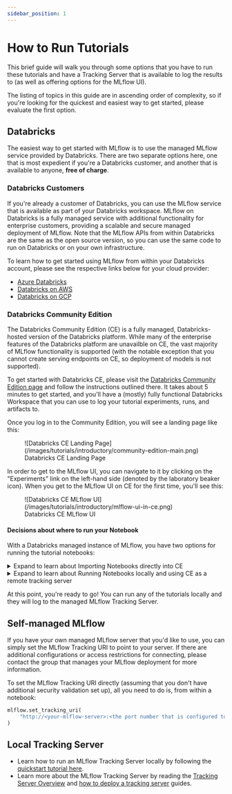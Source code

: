 ```yaml
---
sidebar_position: 1
---
```


# How to Run Tutorials

This brief guide will walk you through some options that you have to run these tutorials and have
a Tracking Server that is available to log the results to (as well as offering options for the MLflow UI).

The listing of topics in this guide are in ascending order of complexity, so if you're looking for
the quickest and easiest way to get started, please evaluate the first option.

## Databricks

The easiest way to get started with MLflow is to use the managed MLflow service provided by Databricks.
There are two separate options here, one that is most expedient if you're a Databricks customer,
and another that is available to anyone, **free of charge**.

### Databricks Customers

If you're already a customer of Databricks, you can use the MLflow service that is available as part of your Databricks workspace.
MLflow on Databricks is a fully managed service with additional functionality for enterprise customers, providing a scalable and
secure managed deployment of MLflow. Note that the MLflow APIs from within Databricks are the same as the open source version,
so you can use the same code to run on Databricks or on your own infrastructure.

To learn how to get started using MLflow from within your Databricks account, please see the respective links below for your cloud provider:

- [Azure Databricks](https://learn.microsoft.com/en-gb/azure/databricks/mlflow/)
- [Databricks on AWS](https://docs.databricks.com/en/mlflow/index.html)
- [Databricks on GCP](https://docs.gcp.databricks.com/en/mlflow/index.html)

### Databricks Community Edition

The Databricks Community Edition (CE) is a fully managed, Databricks-hosted version of the Databricks platform. While many of the enterprise features of the
Databricks platform are unavailble on CE, the vast majority of MLflow functionality is supported (with the notable exception that you cannot create serving
endpoints on CE, so deployment of models is not supported).

To get started with Databricks CE, please visit the [Databricks Community Edition page](https://docs.databricks.com/en/getting-started/community-edition.html)
and follow the instructions outlined there. It takes about 5 minutes to get started, and you'll have a (mostly) fully functional Databricks Workspace that you
can use to log your tutorial experiments, runs, and artifacts to.

Once you log in to the Community Edition, you will see a landing page like this:

<figure style={{ textAlign: "center", margin: 0 }}>
  ![Databricks CE Landing Page](/images/tutorials/introductory/community-edition-main.png)
  <figcaption>Databricks CE Landing Page</figcaption>
</figure>

In order to get to the MLflow UI, you can navigate to it by clicking on the "Experiments" link on the left-hand side (denoted by the laboratory beaker icon).
When you get to the MLflow UI on CE for the first time, you'll see this:

<figure style={{ textAlign: "center", margin: 0 }}>
  ![Databricks CE MLflow UI](/images/tutorials/introductory/mlflow-ui-in-ce.png)
  <figcaption>Databricks CE MLflow UI</figcaption>
</figure>

#### Decisions about where to run your Notebook

With a Databricks managed instance of MLflow, you have two options for running the tutorial notebooks:

<details>
    <summary>Expand to learn about Importing Notebooks directly into CE</summary>

    Once you're at the main page of CE, you can import any of the notebooks within this tutorial by navigating
    to the "Workspace" tab on the left.

    Click that link to expand the file navigation pane. From there, navigate to Users/\<you\>; and you can right
    click to bring up the "Import" option.

    The below image shows what the import dialog should look like if you're going to directly import a notebook
    from the MLflow documentation website:

    ![Databricks CE import Notebook from MLflow docs website](/images/tutorials/introductory/import-notebook-into-ce.png)

    At this point, you can simply just run the tutorial. <br/> Any calls to MLflow for creating experiments,
    initiating runs, logging metadata, and saving artifacts will be fully managed for you and your logging history
    will appear within the MLflow UI.

</details>
<details>
    <summary>Expand to learn about Running Notebooks locally and using CE as a remote tracking server</summary>

    In order to stay within the comfortable confines of your local machine and still have the use of the managed MLflow
    Tracking Server, you can simply add a call to `mlflow.login()` to your notebook. This will generate a prompt for you
    to enter y**our username** and **password** that were defined when creating your account on CE.

    **Note:** your username will be the **email address** that you used when signing up.

    ```python
    import mlflow

    mlflow.login()
    ```

    After the login process is done, you will simply have to set your MLflow Tracking URI to
    the instance that you just logged in to.It's made fairly easy for you:

    ```python
    mlflow.set_tracking_uri("databricks")
    ```

</details>

At this point, you're ready to go! You can run any of the tutorials locally and they will log to
the managed MLflow Tracking Server.

## Self-managed MLflow

If you have your own managed MLflow server that you'd like to use, you can simply set the MLflow Tracking
URI to point to your server. If there are additional configurations or access restrictions for connecting,
please contact the group that manages your MLflow deployment for more information.

To set the MLflow Tracking URI directly (assuming that you don't have additional security validation set up),
all you need to do is, from within a notebook:

```python
mlflow.set_tracking_uri(
    "http://<your-mlflow-server>:<the port number that is configured to accept traffic>"
)
```

## Local Tracking Server

- Learn how to run an MLflow Tracking Server locally by following the [quickstart tutorial here](/getting-started/tracking-server-overview#method-1-start-your-own-mlflow-server).
- Learn more about the MLflow Tracking Server by reading the [Tracking Server Overview](/getting-started/tracking-server-overview) and [how to deploy a tracking server](/tracking) guides.
